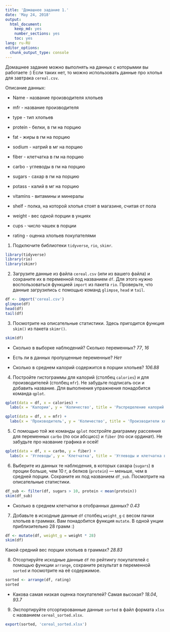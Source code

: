 ```yaml
---
title: 'Домашнее задание 1.'
date: 'May 24, 2018'
output:
  html_document:
    keep_md: yes
    number_sections: yes
    toc: yes
lang: ru-RU
editor_options:
  chunk_output_type: console
---
```


Домашнее задание можно выполнять на данных с которымии вы работаете :)
Если таких нет, то можно использовать данные про хлопья для завтрака `cereal.csv`.

Описание данных:

- Name - название производителя хлопьев

- mfr - название производителя

- type - тип хлопьев

- protein - белки, в гм на порцию

- fat - жиры в гм  на порцию

- sodium - натрий в мг на порцию

- fiber - клетчатка в гм на порцию

- carbo - углеводы в гм на порцию

- sugars - сахар в гм на порцию
 
- potass - калий в мг на порцию

- vitamins - витамины и минералы

- shelf - полка, на которой хлопья стоят в магазине, считая от пола

- weight - вес одной порции в унциях 

- cups - число чашек в порции

- rating - оценка хлопьев покупателями

1. Подключите библиотеки `tidyverse`, `rio`, `skimr`.

```r
library(tidyverse)
library(rio)
library(skimr)
```


2. Загрузите данные из файла `cereal.csv` (или из вашего файла) и
сохраните их в переменной под названием `df`.
Для этого нужно воспользоваться функцией `import` из пакета `rio`.
Проверьте, что данные загрузились с помощью команд `glimpse`, `head` и `tail`.

```r
df <- import('cereal.csv')
glimpse(df)
head(df)
tail(df)
```

3. Посмотрите на описательные статистики. 
Здесь пригодится функция `skim()` из пакета `skimr()`.

```r
skim(df)
```

- Сколько в выборке наблюдений? Сколько переменных? *77*, *16*

- Есть ли в данных пропущенные переменные? *Нет*

- Сколько в среднем калорий содержится в порции хлопьев? *106.88*

4. Постройте гистограммы для калорий (столбец `calories`) и для производителей (столбец `mfr`).
Не забудьте подписать оси и добавить название.
Для выполнения упражнения понадобится команда `qplot`.

```r
qplot(data = df, x = calories) +
  labs(x = 'Калории', y = 'Количество', title = 'Распределение калорий')

qplot(data = df, x = mfr) +
  labs(x = 'Производитель', y = 'Количество', title = 'Производители хлопьев')
```

5. С помощью той же команды `qplot` постройте диаграмму рассеяния для переменных `carbo` (по оси абсцисс) и `fiber` (по оси ординат). Не забудьте про название графика и осей!

```r
qplot(data = df, x = carbo, y = fiber) +
  labs(x = 'Углеводы', y = 'Клетчатка', title = 'Углеводы и клетчатка в хлопьях')
```

6. Выберите из данных те наблюдения, в которых сахара (`sugars`) в проции больше, чем 10 г, а белков (`protein`) — меньше, чем в средней порции. Cохраните их под названием `df_sub`. Посмотрите на описательные статистики.
```r
df_sub <- filter(df, sugars > 10, protein < mean(protein))
skim(df_sub)
```

- Сколько в среднем клетчатки в отобранных данных? *0.43*

7. Добавьте в исходные данные `df` столбец `weight_g` с весом пачки хлопьев в граммах.
Вам понадобится функция `mutate`. В одной унции приблизительно 28 грамм :)

```r
df <- mutate(df, weight_g = weight * 28)
skim(df)
```
Какой средний вес порции хлопьев в граммах? *28.83*


8. Отсортируйте исходные данные `df` по рейтингу покупателей с помощью функции `arrange`, сохраните результат в переменной `sorted` и посмотрите на её содержимое.

```r
sorted <- arrange(df, rating)
sorted
```
- Какова самая низкая оценка покупателей? Самая высокая? *18.04*, *93.7*

9. Экспортируйте отсортированные данные `sorted` в файл формата `xlsx` с названием `cereal_sorted.xlsx`.

```r
export(sorted, 'cereal_sorted.xlsx')
```


